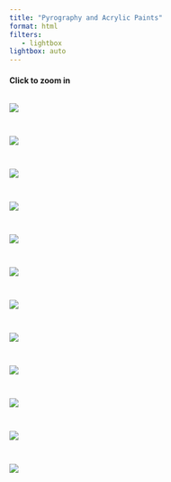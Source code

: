 ```yaml
---
title: "Pyrography and Acrylic Paints"
format: html
filters:
   - lightbox
lightbox: auto
---
```


#### Click to zoom in


::: {style="display: grid;grid-template-columns: repeat(auto-fill, minmax(300px, 1fr));grid-gap: 1em;"}

![](artwork/25.png){group="my-gallery"}

![](artwork/23.png){group="my-gallery"}

![](artwork/20.png){group="my-gallery"}

![](artwork/24.png){group="my-gallery"}

![](artwork/18.png){group="my-gallery"}

![](artwork/19.png){group="my-gallery"}

![](artwork/22.png){group="my-gallery"}

![](artwork/21.png){group="my-gallery"}

![](artwork/1.png){group="my-gallery"}

![](artwork/4.png){group="my-gallery"}

![](artwork/3.png){group="my-gallery"}

![](artwork/2.png){group="my-gallery"}


:::